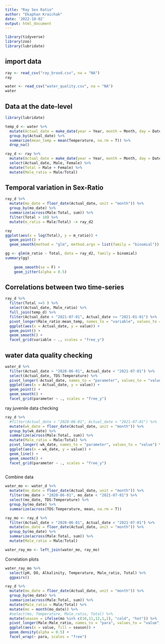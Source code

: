 ```yaml
---
title: "Ray Sex Ratio"
author: "Ekaphan Kraichak"
date: '2022-10-02'
output: html_document
---
```


```r
library(tidyverse)
library(zoo)
library(lubridate)
```

## import data

```r
ray <- read_csv("ray_brood.csv", na = "NA")
ray

water <- read_csv("water_quality.csv", na = "NA")
water
```

## Data at the date-level

```r
library(lubridate)

temp_d <- water %>% 
  mutate(Actual_date = make_date(year = Year, month = Month, day = Date)) %>% 
  group_by(Actual_date) %>% 
  summarize(mean_temp = mean(Temperature, na.rm = T)) %>% 
  drop_na()

ray_d <- ray %>% 
  mutate(Actual_date = make_date(year = Year, month = Month, day = Date)) %>% 
  select(Actual_date, Male, Female) %>% 
  mutate(Total = Male + Female) %>% 
  mutate(Male_ratio = Male/Total)
```

## Temporal variation in Sex-Ratio

```r
ray_d %>%
  mutate(mo_date = floor_date(Actual_date, unit = "month")) %>% 
  group_by(mo_date) %>% 
  summarize(across(Male:Total, sum)) %>% 
  filter(Total > 10) %>% 
  mutate(m_ratio = Male/Total) -> ray_d2

ray  
ggplot(aes(x = log(Total), y = m_ratio)) +
  geom_point() +
  geom_smooth(method = "glm", method.args = list(family = "binomial"))

gg <- glm(m_ratio ~ Total, data = ray_d2, family = binomial)
summary(gg)
  
    geom_smooth(se = F) +
    geom_jitter(alpha = 0.5)

```

## Correlations between two time-series

```r
ray_d %>% 
  filter(Total >=5 ) %>% 
  select(Actual_date, Male_ratio) %>%
  full_join(temp_d) %>% 
  filter(Actual_date < "2021-07-01", Actual_date >= "2021-01-01") %>% 
  pivot_longer(Male_ratio:mean_temp, names_to = "variable", values_to = "value") %>% 
  ggplot(aes(x = Actual_date, y = value)) +
  geom_point() +
  geom_smooth() +
  facet_grid(variable ~ ., scales = "free_y")
```

## water data quality checking

```r

water_d %>% 
  filter(Actual_date > "2020-06-01", Actual_date < "2021-07-01") %>% 
  select(Actual_date, TDS:Temperature) %>% 
  pivot_longer(-Actual_date, names_to = "parameter", values_to = "value") %>% 
  ggplot(aes(x = Actual_date, y = value)) +
  geom_point() +
  geom_smooth() +
  facet_grid(parameter ~ ., scales = "free_y")
```

ray juvenile data checking

```r
ray_d %>% 
  #filter(Actual_date > "2020-06-01", Actual_date < "2021-07-01") %>% 
  mutate(wk_date = floor_date(Actual_date, unit = "month")) %>% 
  group_by(wk_date) %>% 
  summarize(across(Male:Total, sum)) %>% 
  mutate(Male_ratio = Male/Total) %>% 
  pivot_longer(-wk_date, names_to = "parameter", values_to = "value") %>% 
  ggplot(aes(x = wk_date, y = value)) +
  geom_line() +
  geom_smooth() +
  facet_grid(parameter ~ ., scales = "free_y")
  
```

Combine data

```r
water_mo <- water_d %>% 
  mutate(mo_date = floor_date(Actual_date, unit = "month")) %>% 
  filter(mo_date > "2020-06-01", mo_date < "2021-07-01") %>% 
  select(mo_date, TDS:Temperature) %>% 
  group_by(mo_date) %>% 
  summarize(across(TDS:Temperature, mean, na.rm = T))

ray_mo <- ray_d %>% 
  filter(Actual_date > "2020-06-01", Actual_date < "2021-07-01") %>% 
  mutate(mo_date = floor_date(Actual_date, unit = "month")) %>% 
  group_by(mo_date) %>% 
  summarize(across(Male:Total, sum)) %>% 
  mutate(Male_ratio = Male/Total)

water_ray_mo <- left_join(water_mo, ray_mo)
```

Correlation plots

```r
water_ray_mo %>% 
  select(pH, DO, Alkalinity, Temperature, Male_ratio, Total) %>% 
  ggpairs()
```

```r
ray_d %>% 
  mutate(mo_date = floor_date(Actual_date, unit = "month")) %>% 
  group_by(mo_date) %>% 
  summarize(across(Male:Total, sum)) %>% 
  mutate(Male_ratio = Male/Total) %>% 
  mutate(mo = month(mo_date)) %>% 
  #select(mo, Temperature, Male_ratio, Total) %>% 
  mutate(season = ifelse(mo %in% c(10,11,12,1,2), "cold", "hot")) %>% 
  pivot_longer(Male:Male_ratio, names_to = "para", values_to = "value") %>% 
  ggplot(aes(x = value, fill = season)) +
  geom_density(alpha = 0.5) + 
  facet_wrap(~ para, scales = "free")
```
